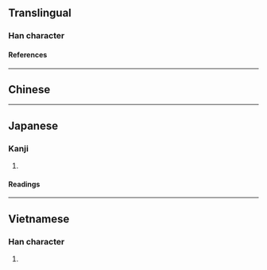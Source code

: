 {{also|凳}}
{{character info/new}}
==Translingual==

===Han character===
{{Han char|rn=75|rad=木|as=14|sn=18|four=|canj=DNTN|ids=⿰木凳}}

====References====
{{Han ref|kx=0559.261|dkj=15779|dj=0948.360|hdz=21311.110|uh=6AC8}}

----

==Chinese==
{{zh-see|凳|v}}

----

==Japanese==

===Kanji===
{{ja-kanji|grade=|rs=木14}}

# {{rfdef|ja|sort=木14}}

====Readings====
{{ja-readings
|on=とう
|kun=こしかけ
}}

----

==Vietnamese==

===Han character===
{{vi-readings|rs=木14|reading=đắng}}

# {{rfdef|vi|sort=木14}}